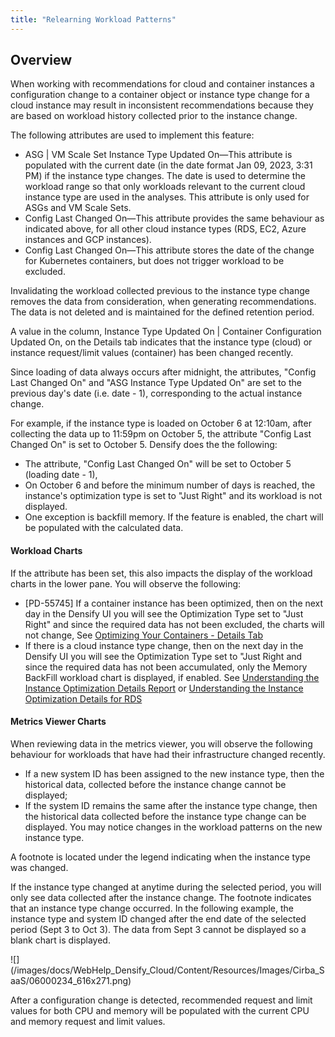 ```yaml
---
title: "Relearning Workload Patterns"
---
```


## Overview

When working with recommendations for cloud and container instances a configuration change to a container object or instance type change for a cloud instance may result in inconsistent recommendations because they are based on workload history collected prior to the instance change.

The following attributes are used to implement this feature:

* ASG | VM Scale Set Instance Type Updated On—This attribute is populated with the current date (in the date format Jan 09, 2023, 3:31 PM) if the instance type changes. The date is used to determine the workload range so that only workloads relevant to the current cloud instance type are used in the analyses. This attribute is only used for ASGs and VM Scale Sets.
* Config Last Changed On—This attribute provides the same behaviour as indicated above, for all other cloud instance types (RDS, EC2, Azure instances and GCP instances).
* Config Last Changed On—This attribute stores the date of the change for Kubernetes containers, but does not trigger workload to be excluded.

Invalidating the workload collected previous to the instance type change removes the data from consideration, when generating recommendations. The data is not deleted and is maintained for the defined retention period.

A value in the column, Instance Type Updated On | Container Configuration Updated On, on the Details tab indicates that the instance type (cloud) or instance request/limit values (container) has been changed recently.

Since loading of data always occurs after midnight, the attributes, "Config Last Changed On" and "ASG Instance Type Updated On" are set to the previous day's date (i.e. date - 1), corresponding to the actual instance change.

For example, if the instance type is loaded on October 6 at 12:10am, after collecting the data up to 11:59pm on October 5, the attribute "Config Last Changed On" is set to October 5. Densify does the the following:

* The attribute, "Config Last Changed On" will be set to October 5 (loading date - 1),
* On October 6 and before the minimum number of days is reached, the instance's optimization type is set to "Just Right" and its workload is not displayed.
* One exception is backfill memory. If the feature is enabled, the chart will be populated with the calculated data.

#### Workload Charts

If the attribute has been set, this also impacts the display of the workload charts in the lower pane. You will observe the following:

* [PD-55745] If a container instance has been optimized, then on the next day in the Densify UI you will see the Optimization Type set to "Just Right" and since the required data has not been excluded, the charts will not change, See [Optimizing Your Containers - Details Tab](./Optimizing_Your_Containers_-_Details_Tab#Config_Updated)
* If there is a cloud instance type change, then on the next day in the Densify UI you will see the Optimization Type set to "Just Right and since the required data has not been accumulated, only the Memory BackFill workload chart is displayed, if enabled. See [Understanding the Instance Optimization Details Report](./Understanding_the_Instance_Details_Report#Inst_Updated) or [Understanding the Instance Optimization Details for RDS](./Understanding_the_Instance_Details__RDS_#Inst_Updated)

#### Metrics Viewer Charts

When reviewing data in the metrics viewer, you will observe the following behaviour for workloads that have had their infrastructure changed recently.

* If a new system ID has been assigned to the new instance type, then the historical data, collected before the instance change cannot be displayed;
* If the system ID remains the same after the instance type change, then the historical data collected before the instance type change can be displayed. You may notice changes in the workload patterns on the new instance type.

A footnote is located under the legend indicating when the instance type was changed.

If the instance type changed at anytime during the selected period, you will only see data collected after the instance change. The footnote indicates that an instance type change occurred. In the following example, the instance type and system ID changed after the end date of the selected period (Sept 3 to Oct 3). The data from Sept 3 cannot be displayed so a blank chart is displayed.

<Accordion title="Figure: Example - Instance Type Changed on Oct 3rd">
<Frame>![](/images/docs/WebHelp_Densify_Cloud/Content/Resources/Images/Cirba_SaaS/06000234_616x271.png)</Frame>
</Accordion>

After a configuration change is detected, recommended request and limit values for both CPU and memory will be populated with the current CPU and memory request and limit values.
